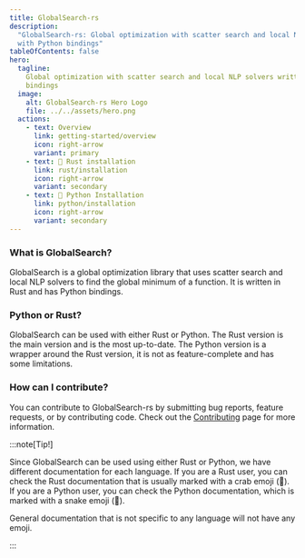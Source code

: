 ```yaml
---
title: GlobalSearch-rs
description:
  "GlobalSearch-rs: Global optimization with scatter search and local NLP solvers written in Rust
  with Python bindings"
tableOfContents: false
hero:
  tagline:
    Global optimization with scatter search and local NLP solvers written in Rust with Python
    bindings
  image:
    alt: GlobalSearch-rs Hero Logo
    file: ../../assets/hero.png
  actions:
    - text: Overview
      link: getting-started/overview
      icon: right-arrow
      variant: primary
    - text: 🦀 Rust installation
      link: rust/installation
      icon: right-arrow
      variant: secondary
    - text: 🐍 Python Installation
      link: python/installation
      icon: right-arrow
      variant: secondary
---
```



<div class="three-cols not-content">
  <div>
    <h3>What is GlobalSearch?</h3>
    <p>
      GlobalSearch is a global optimization library that uses scatter search and local NLP solvers
      to find the global minimum of a function. It is written in Rust and has Python bindings.
    </p>
  </div>
  <div>
    <h3>Python or Rust?</h3>
    <p>
      GlobalSearch can be used with either Rust or Python. The Rust version is the main version and
      is the most up-to-date. The Python version is a wrapper around the Rust version, it is not as
      feature-complete and has some limitations.
    </p>
  </div>
  <div>
    <h3>How can I contribute?</h3>
    <p>
      You can contribute to GlobalSearch-rs by submitting bug reports, feature requests, or by
      contributing code. Check out the <a href="/contributing">Contributing</a> page for more
      information.
    </p>
  </div>
</div>

:::note[Tip!]

Since GlobalSearch can be used using either Rust or Python, we have different documentation for each
language. If you are a Rust user, you can check the Rust documentation that is usually marked with a
crab emoji (🦀). If you are a Python user, you can check the Python documentation, which is marked
with a snake emoji (🐍).

General documentation that is not specific to any language will not have any emoji.

:::
